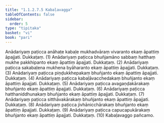 ```yaml
---
title: "1.1.2.7.5 Kabaḷavagga"
tableOfContents: false
sidebar:
  order: 5
type: "tipitaka"
basket: "vi"
book: "pari"
---
```



<DynamicBreadcrumb />

<Division number="179" book="pari" e="ch" v="5" p="76">

<Paragraph number="535" book="pari">
Anādariyaṃ paṭicca anāhaṭe kabaḷe mukhadvāraṃ vivaranto ekaṃ āpattiṃ āpajjati. Dukkaṭaṃ. (1)
</Paragraph>

<Paragraph number="536" book="pari">
Anādariyaṃ paṭicca bhuñjamāno sabbaṃ hatthaṃ mukhe pakkhipanto ekaṃ āpattiṃ āpajjati. Dukkaṭaṃ. (2)
</Paragraph>

<Paragraph number="537" book="pari">
Anādariyaṃ paṭicca sakabaḷena mukhena byāharanto ekaṃ āpattiṃ āpajjati. Dukkaṭaṃ. (3)
</Paragraph>

<Paragraph number="538" book="pari">
Anādariyaṃ paṭicca piṇḍukkhepakaṃ bhuñjanto ekaṃ āpattiṃ āpajjati. Dukkaṭaṃ. (4)
</Paragraph>

<Paragraph number="539" book="pari">
Anādariyaṃ paṭicca kabaḷāvacchedakaṃ bhuñjanto ekaṃ āpattiṃ āpajjati. Dukkaṭaṃ. (5)
</Paragraph>

<Paragraph number="540" book="pari">
Anādariyaṃ paṭicca avagaṇḍakārakaṃ bhuñjanto ekaṃ āpattiṃ āpajjati. Dukkaṭaṃ. (6)
</Paragraph>

<Paragraph number="541" book="pari">
Anādariyaṃ paṭicca hatthaniddhunakaṃ bhuñjanto ekaṃ āpattiṃ āpajjati. Dukkaṭaṃ. (7)
</Paragraph>

<Paragraph number="542" book="pari">
Anādariyaṃ paṭicca sitthāvakārakaṃ bhuñjanto ekaṃ āpattiṃ āpajjati. Dukkaṭaṃ. (8)
</Paragraph>

<Paragraph number="543" book="pari">
Anādariyaṃ paṭicca jivhānicchārakaṃ bhuñjanto ekaṃ āpattiṃ āpajjati. Dukkaṭaṃ. (9)
</Paragraph>

<Paragraph number="544" book="pari">
Anādariyaṃ paṭicca capucapukārakaṃ bhuñjanto ekaṃ āpattiṃ āpajjati. Dukkaṭaṃ. (10)

</Paragraph>
</Division>

<Paragraph number="545" type="center" book="pari">
Kabaḷavaggo pañcamo.
</Paragraph>
